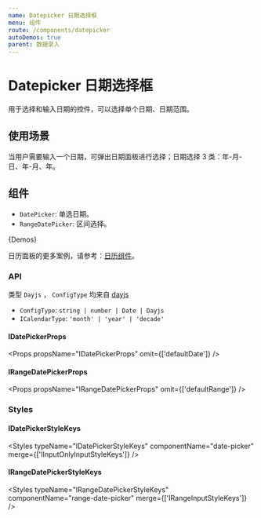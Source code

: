 ```yaml
---
name: Datepicker 日期选择框
menu: 组件
route: /components/datepicker
autoDemos: true
parent: 数据录入
---
```


# Datepicker 日期选择框

用于选择和输入日期的控件，可以选择单个日期、日期范围。

## 使用场景

当用户需要输入一个日期，可弹出日期面板进行选择；日期选择 3 类：年-月-日、年-月、年。

## 组件

- `DatePicker`: 单选日期。
- `RangeDatePicker`: 区间选择。

{Demos}

日历面板的更多案例，请参考：[日历组件](../components/calendar)。

### API

类型 `Dayjs` ， `ConfigType` 均来自 [dayjs](https://github.com/iamkun/dayjs)

- `ConfigType`: `string | number | Date | Dayjs`
- `ICalendarType`: `'month' | 'year' | 'decade'`

#### IDatePickerProps

<Props propsName="IDatePickerProps" omit={['defaultDate']} />

#### IRangeDatePickerProps

<Props propsName="IRangeDatePickerProps" omit={['defaultRange']} />

### Styles

#### IDatePickerStyleKeys

<Styles typeName="IDatePickerStyleKeys" componentName="date-picker" merge={['IInputOnlyInputStyleKeys']}  />

#### IRangeDatePickerStyleKeys

<Styles typeName="IRangeDatePickerStyleKeys" componentName="range-date-picker" merge={['IRangeInputStyleKeys']}  />

